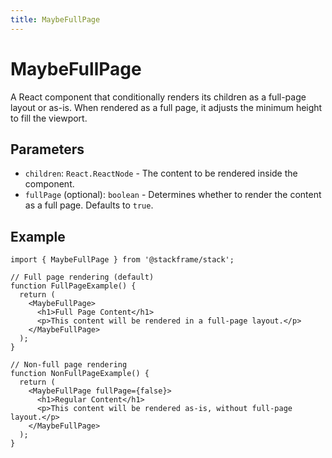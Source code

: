 ```yaml
---
title: MaybeFullPage
---
```


# MaybeFullPage

A React component that conditionally renders its children as a full-page layout or as-is. When rendered as a full page, it adjusts the minimum height to fill the viewport.

## Parameters

- `children`: `React.ReactNode` - The content to be rendered inside the component.
- `fullPage` (optional): `boolean` - Determines whether to render the content as a full page. Defaults to `true`.

## Example

```tsx
import { MaybeFullPage } from '@stackframe/stack';

// Full page rendering (default)
function FullPageExample() {
  return (
    <MaybeFullPage>
      <h1>Full Page Content</h1>
      <p>This content will be rendered in a full-page layout.</p>
    </MaybeFullPage>
  );
}

// Non-full page rendering
function NonFullPageExample() {
  return (
    <MaybeFullPage fullPage={false}>
      <h1>Regular Content</h1>
      <p>This content will be rendered as-is, without full-page layout.</p>
    </MaybeFullPage>
  );
}
```